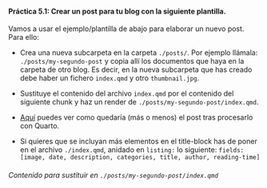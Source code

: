 ::: {.callout-tip collapse="true" appearance="default" icon="false"}

#### Práctica 5.1: Crear un post para tu blog con la siguiente plantilla.

Vamos a usar el ejemplo/plantilla de abajo para elaborar un nuevo post. Para ello:

- Crea una nueva subcarpeta en la carpeta `./posts/`. Por ejemplo llámala: `./posts/my-segundo-post` y copia allí los documentos que haya en la carpeta de otro blog. Es decir, en la nueva subcarpeta que has creado debe haber un fichero `index.qmd` y otro `thumbnail.jpg`.

- Sustituye el contenido del archivo `index.qmd` por el contenido del siguiente chunk y haz un render de `./posts/my-segundo-post/index.qmd`.

- [Aquí](https://perezp44.github.io/taller.primer.blog/taller/ejemplo-de-post.html){target="_blank"} puedes ver como quedaría (más o menos) el post tras procesarlo con Quarto.

- Si quieres que se incluyan más elementos en el title-block has de poner en el archivo `./index.qmd`, anidado en `listing:`  lo siguiente: `  fields: [image, date, description, categories, title, author, reading-time]`



###### Contenido para sustituir en `./posts/my-segundo-post/index.qmd`


:::

